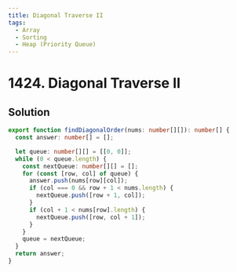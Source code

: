 ```yaml
---
title: Diagonal Traverse II
tags:
  - Array
  - Sorting
  - Heap (Priority Queue)
---
```


# 1424. Diagonal Traverse II

<Badges>
  <LevelBadge level="medium" />
  <TopicBadge name="Array" slug="array" />
  <TopicBadge name="Sorting" slug="sorting" />
  <TopicBadge name="Heap (Priority Queue)" slug="heap-priority-queue" />
</Badges>

## Solution

```typescript filename="solution.ts" copy
export function findDiagonalOrder(nums: number[][]): number[] {
  const answer: number[] = [];

  let queue: number[][] = [[0, 0]];
  while (0 < queue.length) {
    const nextQueue: number[][] = [];
    for (const [row, col] of queue) {
      answer.push(nums[row][col]);
      if (col === 0 && row + 1 < nums.length) {
        nextQueue.push([row + 1, col]);
      }
      if (col + 1 < nums[row].length) {
        nextQueue.push([row, col + 1]);
      }
    }
    queue = nextQueue;
  }
  return answer;
}
```

<ProblemLink
  codingSite="leetcode"
  href="https://leetcode.com/problems/diagonal-traverse-ii"
  title="Diagonal Traverse II"
/>
